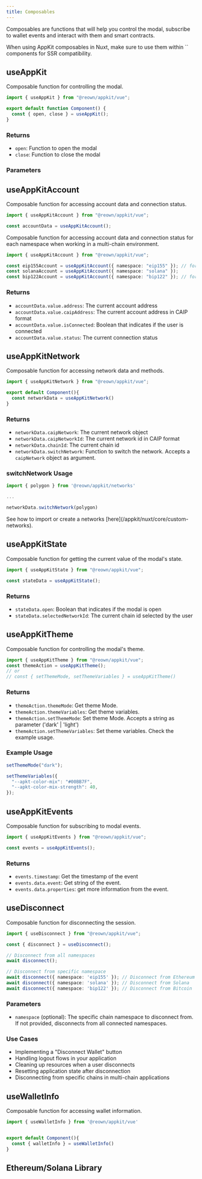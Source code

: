 ```yaml
---
title: Composables
---
```



Composables are functions that will help you control the modal, subscribe to wallet events and interact with them and smart contracts.

<Note>
  When using AppKit composables in Nuxt, make sure to use them within `<client-only>` components for SSR compatibility.
</Note>

## useAppKit

Composable function for controlling the modal.

```ts
import { useAppKit } from "@reown/appkit/vue";

export default function Component() {
  const { open, close } = useAppKit();
}
```

### Returns

- `open`: Function to open the modal
- `close`: Function to close the modal

### Parameters

<OpenModal />

## useAppKitAccount

Composable function for accessing account data and connection status.

```ts
import { useAppKitAccount } from "@reown/appkit/vue";

const accountData = useAppKitAccount();
```

Composable function for accessing account data and connection status for each namespace when working in a multi-chain environment.

```ts
import { useAppKitAccount } from "@reown/appkit/vue";

const eip155Account = useAppKitAccount({ namespace: "eip155" }); // for EVM chains
const solanaAccount = useAppKitAccount({ namespace: "solana" });
const bip122Account = useAppKitAccount({ namespace: "bip122" }); // for bitcoin
```

### Returns

- `accountData.value.address`: The current account address
- `accountData.value.caipAddress`: The current account address in CAIP format
- `accountData.value.isConnected`: Boolean that indicates if the user is connected
- `accountData.value.status`: The current connection status

## useAppKitNetwork

Composable function for accessing network data and methods.

```ts
import { useAppKitNetwork } from "@reown/appkit/vue";

export default Component(){
  const networkData = useAppKitNetwork()
}
```

### Returns

- `networkData.caipNetwork`: The current network object
- `networkData.caipNetworkId`: The current network id in CAIP format
- `networkData.chainId`: The current chain id
- `networkData.switchNetwork`: Function to switch the network. Accepts a `caipNetwork` object as argument.

### switchNetwork Usage

```ts
import { polygon } from '@reown/appkit/networks'

...

networkData.switchNetwork(polygon)
```

<Note>
  See how to import or create a networks
  [here](/appkit/nuxt/core/custom-networks).
</Note>

## useAppKitState

Composable function for getting the current value of the modal's state.

```ts
import { useAppKitState } from "@reown/appkit/vue";

const stateData = useAppKitState();
```

### Returns

- `stateData.open`: Boolean that indicates if the modal is open
- `stateData.selectedNetworkId`: The current chain id selected by the user

## useAppKitTheme

Composable function for controlling the modal's theme.

```ts
import { useAppKitTheme } from "@reown/appkit/vue";
const themeAction = useAppKitTheme();
// or
// const { setThemeMode, setThemeVariables } = useAppKitTheme()
```

### Returns

- `themeAction.themeMode`: Get theme Mode.
- `themeAction.themeVariables`: Get theme variables.
- `themeAction.setThemeMode`: Set theme Mode. Accepts a string as parameter ('dark' | 'light')
- `themeAction.setThemeVariables`: Set theme variables. Check the example usage.

### Example Usage

```ts
setThemeMode("dark");

setThemeVariables({
  "--apkt-color-mix": "#00BB7F",
  "--apkt-color-mix-strength": 40,
});
```

## useAppKitEvents

Composable function for subscribing to modal events.

```ts
import { useAppKitEvents } from "@reown/appkit/vue";

const events = useAppKitEvents();
```

### Returns

- `events.timestamp`: Get the timestamp of the event
- `events.data.event`: Get string of the event.
- `events.data.properties`: get more information from the event.

## useDisconnect

Composable function for disconnecting the session.

```ts
import { useDisconnect } from "@reown/appkit/vue";

const { disconnect } = useDisconnect();

// Disconnect from all namespaces
await disconnect();

// Disconnect from specific namespace
await disconnect({ namespace: 'eip155' }); // Disconnect from Ethereum
await disconnect({ namespace: 'solana' }); // Disconnect from Solana
await disconnect({ namespace: 'bip122' }); // Disconnect from Bitcoin
```

### Parameters

- `namespace` (optional): The specific chain namespace to disconnect from. If not provided, disconnects from all connected namespaces.

### Use Cases
- Implementing a "Disconnect Wallet" button
- Handling logout flows in your application
- Cleaning up resources when a user disconnects
- Resetting application state after disconnection
- Disconnecting from specific chains in multi-chain applications

## useWalletInfo

Composable function for accessing wallet information.

```ts
import { useWalletInfo } from '@reown/appkit/vue'


export default Component(){
  const { walletInfo } = useWalletInfo()
}
```

## Ethereum/Solana Library

<Tabs>
<Tab title="Wagmi">

<WagmiComposables />

</Tab>
<Tab title="Ethers">

<EthersComposables />

</Tab>
<Tab title="Ethers v5">

<Ethers5Composables />

</Tab>
<Tab title="Solana">

<SolanaComposables />

</Tab>
</Tabs>
